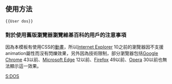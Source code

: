 <templatestyles src="User DOS/style.css" />{{userbox
| border-c = #000
| id = <span style="font-size:16px">C:\><span class="blink">_</span><br />&nbsp;</span>
| id-a = 
| id-c = #000
| id-fc = 
| id-op = font-family: 'Fixedsys Excelsior 3.01', 'Fixedsys Excelsior 3.00', Fixedsys, Courier New, Courier, Monospace; font-weight: normal
| info = <span style="font-family:monospace, monospace;">此用戶通曉、並曾經或者正在[[:Category:DOS 使用者|<span style="color:yellow;">使用</span>]][[DOS|<span style="color:yellow;">'''DOS'''</span>]]。</span>
| info-c =  #555
| info-fc = #ddd
| info-s = 9
| usercategory = DOS 使用者
}}<noinclude>{{clear}}

==使用方法==
<pre>{{User dos}}</pre>
===對於使用舊版瀏覽器瀏覽維基百科的用戶的注意事項===
因為本模板有使用CSS的[[CSS動畫|動畫]]，所以[[Internet Explorer]] 10之前的瀏覽器因不支援animation屬性而沒有閃爍效果，另外因為技術限制，部分瀏覽器包括[[Google Chrome]] 43以前、[[Microsoft Edge]] 12以前、[[Firefox]] 49以前、[[Opera]] 30以前也無法顯示這一效果。
[[Category:软件用户框模板|S:DOS]]

</noinclude>